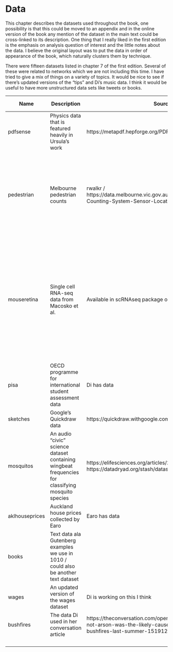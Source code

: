 # Data {#data}


This chapter describes the datasets used throughout the book, one possibility
is that this could be moved to an appendix and in the online version of the
book any mention of the dataset in the main text
could be cross-linked to its description. One
thing that I really liked in the first edition is the emphasis on analysis
question of interest and the little notes about the data. I believe the
original layout was to put the data in order of appearance of the book, which
naturally clusters them by technique.

There were fifteen datasets listed in chapter 7 of the first edition. Several
of these were related to networks which we are not including this time. I have
tried to give a mix of things on a variety of topics. It would be nice to
see if there's updated versions of the "tips" and Di's music data. I think
it would be useful to have more unstructured data sets like tweets or books.

| Name           | Description                                                                                       | Source                                                                                                                              | Proposed Chapter                                | Other Notes                                                                                                                                                                                   |
|----------------|---------------------------------------------------------------------------------------------------|-------------------------------------------------------------------------------------------------------------------------------------|-------------------------------------------------|-----------------------------------------------------------------------------------------------------------------------------------------------------------------------------------------------|
| pdfsense       | Physics data that is featured heavily in Ursula's work                                            | https://metapdf.hepforge.org/PDFSense/                                                                                              | clustering, classification                      | I consider this a successor to prim7                                                                                                                                                          |
| pedestrian     | Melbourne pedestrian counts                                                                       | rwalkr / https://data.melbourne.vic.gov.au/Transport/Pedestrian-Counting-System-Sensor-Locations/h57g-5234                          | multivariate time series, regression (?)        | This is still one of my faves and has a lot going on. It could be turned into a multivariate time series with the addition of weather information...                                          |
| mouseretina    | Single cell RNA-seq data from Macosko et al.                                                      | Available in scRNAseq package on Bioconductor                                                                                       | dimension, clustering                           | Used in the liminal paper, one concern is that there a lot of nuances to processing the data that might need to be explained. An updated version of the arabidopsis expression data from 1e.  |
| pisa           | OECD programme for international student assessment data                                          | Di has data                                                                                                                         | regression                                      | would need to check usage agreements                                                                                                                                                          |
| sketches       | Google's Quickdraw data                                                                           | https://quickdraw.withgoogle.com/                                                                                                   | neural networks, classification                 |                                                                                                                                                                                               |
| mosquitos      | An audio "civic" science dataset containing wingbeat frequencies for classifying mosquito species | https://elifesciences.org/articles/27854; https://datadryad.org/stash/dataset/doi:10.5061/dryad.98d7s                               | neural networks, classification (forests / LDA) |                                                                                                                                                                                               |
| aklhouseprices | Auckland house prices collected by Earo                                                           | Earo has data                                                                                                                       | regression, toolbox                             | would need to check usage agreements                                                                                                                                                          |
| books          | Text data ala Gutenberg examples we use in 1010 / could also be another text dataset              |                                                                                                                                     | dimension, clustering                           |                                                                                                                                                                                               |
| wages          | An updated version of the wages dataset                                                           | Di is working on this I think                                                                                                       | regression, toolbox, multivariate time series   |                                                                                                                                                                                               |
| bushfires      | The data Di used in her conversation article                                                      | https://theconversation.com/open-data-shows-lightning-not-arson-was-the-likely-cause-of-most-victorian-bushfires-last-summer-151912 | toolbox, forests                                |                                                                                                                                                                                               |
|                |                                                                                                   |                                                                                                                                     |                                                 |                                                                                                                                                                                               |
|                |                                                                                                   |                                                                                                                                     |                                                 |                                                                                                                                                                                               |
|                |                                                                                                   |                                                                                                                                     |                                                 |                                                                                                                                                                                               |
|                |                                                                                                   |                                                                                                                                     |                                                 |                                                                                                                                                                                               |




